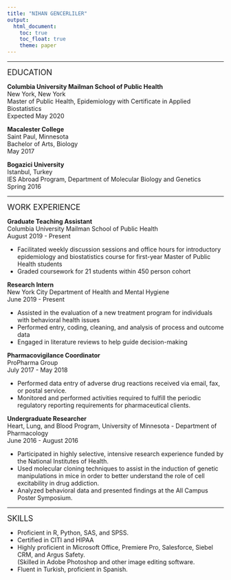 ```yaml
---
title: "NIHAN GENCERLILER"
output: 
  html_document:
    toc: true
    toc_float: true
    theme: paper 
---
```

***
<font size="4"> EDUCATION </font>

**Columbia University Mailman School of Public Health**  
New York, New York  
Master of Public Health, Epidemiology with Certificate in Applied Biostatistics  
Expected May 2020  

**Macalester College**  
Saint Paul, Minnesota  
Bachelor of Arts, Biology  
May 2017  

**Bogazici University**  	
Istanbul, Turkey  
IES Abroad Program, Department of Molecular Biology and Genetics  
Spring 2016  

***
<font size="4"> WORK EXPERIENCE </font>

**Graduate Teaching Assistant**  
Columbia University Mailman School of Public Health  
August 2019 - Present  

* Facilitated weekly discussion sessions and office hours for introductory epidemiology and biostatistics course for first-year Master of Public Health students  
* Graded coursework for 21 students within 450 person cohort  

**Research Intern**  
New York City Department of Health and Mental Hygiene  
June 2019 - Present  

* Assisted in the evaluation of a new treatment program for individuals with behavioral health issues  
* Performed entry, coding, cleaning, and analysis of process and outcome data  
* Engaged in literature reviews to help guide decision-making  

**Pharmacovigilance Coordinator**  
ProPharma Group  
July 2017 - May 2018  

* Performed data entry of adverse drug reactions received via email, fax, or postal service.  
* Monitored and performed activities required to fulfill the periodic regulatory reporting requirements for pharmaceutical clients.  

**Undergraduate Researcher**  
Heart, Lung, and Blood Program, University of Minnesota - Department of Pharmacology  
June 2016 - August 2016  

* Participated in highly selective, intensive research experience funded by the National Institutes of Health.  
* Used molecular cloning techniques to assist in the induction of genetic manipulations in mice in order to better understand the role of cell excitability in drug addiction.  
* Analyzed behavioral data and presented findings at the All Campus Poster Symposium.  

***
<font size="4"> SKILLS </font>

* Proficient in R, Python, SAS, and SPSS.  
* Certified in CITI and HIPAA  
* Highly proficient in Microsoft Office, Premiere Pro, Salesforce, Siebel CRM, and Argus Safety.  
(Skilled in Adobe Photoshop and other image editing software.  
* Fluent in Turkish, proficient in Spanish.  

